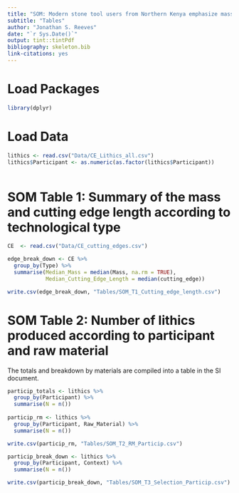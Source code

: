 ```yaml
---
title: "SOM: Modern stone tool users from Northern Kenya emphasize mass and edge length in the selection of cutting tools"
subtitle: "Tables"
author: "Jonathan S. Reeves"
date: "`r Sys.Date()`"
output: tint::tintPdf
bibliography: skeleton.bib
link-citations: yes
---
```


# Load Packages
```r
library(dplyr)
```

# Load Data 
```r

lithics <- read.csv("Data/CE_Lithics_all.csv")
lithics$Participant <- as.numeric(as.factor(lithics$Participant))



```

# SOM Table 1: Summary of the mass and cutting edge length according to technological type
```r
CE  <- read.csv("Data/CE_cutting_edges.csv")

edge_break_down <- CE %>%
  group_by(Type) %>%
  summarise(Median_Mass = median(Mass, na.rm = TRUE),
            Median_Cutting_Edge_Length = median(cutting_edge))

write.csv(edge_break_down, "Tables/SOM_T1_Cutting_edge_length.csv")
```

# SOM Table 2: Number of lithics produced according to participant and raw material

The totals and breakdown by materials are compiled into a table in the SI document. 
```r

particip_totals <- lithics %>% 
  group_by(Participant) %>%
  summarise(N = n())
  
particip_rm <- lithics %>% 
  group_by(Participant, Raw_Material) %>%
  summarise(N = n())

write.csv(particip_rm, "Tables/SOM_T2_RM_Particip.csv")

```

```r

particip_break_down <- lithics %>% 
  group_by(Participant, Context) %>%
  summarise(N = n())

write.csv(particip_break_down, "Tables/SOM_T3_Selection_Particip.csv")


```








